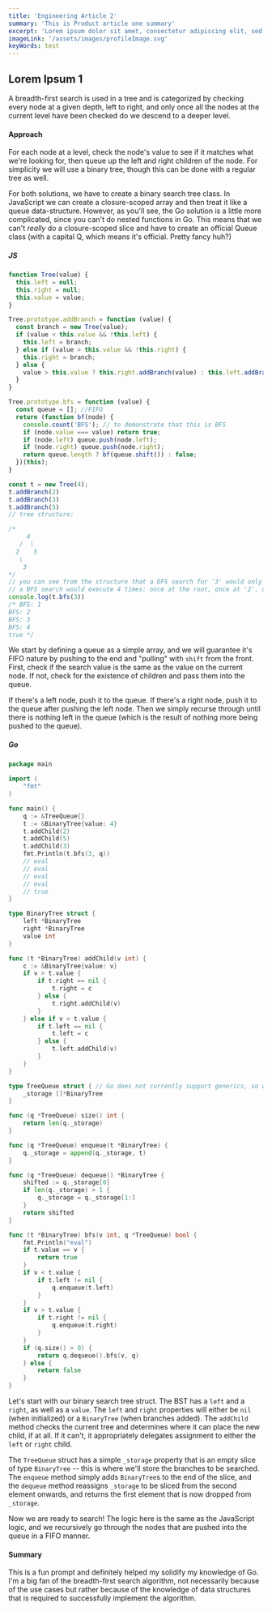 ```yaml
---
title: 'Engineering Article 2'
summary: 'This is Product article one summary'
excerpt: 'Lorem ipsum dolor sit amet, consectetur adipiscing elit, sed do eiusmod tempor incididunt ut labore et dolore magna aliqua. Praesent elementum facilisis leo vel fringilla est ullamcorper eget. At imperdiet dui accumsan sit amet nulla facilities morbi tempus.'
imageLink: '/assets/images/profileImage.svg'
keyWords: test
---
```

## Lorem Ipsum 1
A breadth-first search is used in a tree and is categorized by checking every node at a given depth, left to right, and only once all the nodes at the current level have been checked do we descend to a deeper level.

<!-- end -->

#### Approach

For each node at a level, check the node's value to see if it matches what we're looking for, then queue up the left and right children of the node. For simplicity we will use a binary tree, though this can be done with a regular tree as well.

For both solutions, we have to create a binary search tree class. In JavaScript we can create a closure-scoped array and then treat it like a queue data-structure. However, as you'll see, the Go solution is a little more complicated, since you can't do nested functions in Go. This means that we can't *really* do a closure-scoped slice and have to create an official Queue class (with a capital Q, which means it's official. Pretty fancy huh?)

##### JS

```js
function Tree(value) {
  this.left = null;
  this.right = null;
  this.value = value;
}

Tree.prototype.addBranch = function (value) {
  const branch = new Tree(value);
  if (value < this.value && !this.left) {
    this.left = branch;
  } else if (value > this.value && !this.right) {
    this.right = branch;
  } else {
    value > this.value ? this.right.addBranch(value) : this.left.addBranch(value);
  }
}

Tree.prototype.bfs = function (value) {
  const queue = []; //FIFO
  return (function bf(node) {
    console.count('BFS'); // to demonstrate that this is BFS
    if (node.value === value) return true;
    if (node.left) queue.push(node.left);
    if (node.right) queue.push(node.right);
    return queue.length ? bf(queue.shift()) : false;
  })(this);
}

const t = new Tree(4);
t.addBranch(2)
t.addBranch(3)
t.addBranch(5)
// tree structure:

/*
     4
   /  \
  2    5
   \
    3
*/
// you can see from the structure that a DFS search for '3' would only execute 3 times: once at the root, once at '2', and finally once at '3'
// a BFS search would execute 4 times: once at the root, once at '2', once at '5', and finally once at '3'
console.log(t.bfs(3))
/* BFS: 1
BFS: 2
BFS: 3
BFS: 4
true */
```

We start by defining a queue as a simple array, and we will guarantee it's FIFO nature by pushing to the end and "pulling" with `shift` from the front. First, check if the search value is the same as the value on the current node. If not, check for the existence of children and pass them into the queue.

If there's a left node, push it to the queue. If there's a right node, push it to the queue after pushing the left node. Then we simply recurse through until there is nothing left in the queue (which is the result of nothing more being pushed to the queue).

##### Go

```go
package main

import (
	"fmt"
)

func main() {
	q := &TreeQueue{}
	t := &BinaryTree{value: 4}
	t.addChild(2)
	t.addChild(5)
	t.addChild(3)
	fmt.Println(t.bfs(3, q))
	// eval
	// eval
	// eval
	// eval
	// true
}

type BinaryTree struct {
	left *BinaryTree
	right *BinaryTree
	value int
}

func (t *BinaryTree) addChild(v int) {
	c := &BinaryTree{value: v}
	if v > t.value {
		if t.right == nil {
			t.right = c
		} else {
			t.right.addChild(v)
		}
	} else if v < t.value {
		if t.left == nil {
			t.left = c
		} else {
			t.left.addChild(v)
		}
	}
}

type TreeQueue struct { // Go does not currently support generics, so we have to make a TreeQueue
	_storage []*BinaryTree
}

func (q *TreeQueue) size() int {
	return len(q._storage)
}

func (q *TreeQueue) enqueue(t *BinaryTree) {
	q._storage = append(q._storage, t)
}

func (q *TreeQueue) dequeue() *BinaryTree {
	shifted := q._storage[0]
	if len(q._storage) > 1 {
		q._storage = q._storage[1:]
	}
	return shifted
}

func (t *BinaryTree) bfs(v int, q *TreeQueue) bool {
	fmt.Println("eval")
	if t.value == v {
		return true
	}
	if v < t.value {
		if t.left != nil {
			q.enqueue(t.left)
		}
	}
	if v > t.value {
		if t.right != nil {
			q.enqueue(t.right)
		}
	}
	if (q.size() > 0) {
		return q.dequeue().bfs(v, q)
	} else {
		return false
	}
}
```

Let's start with our binary search tree struct. The BST has a `left` and a `right`, as well as a `value`. The `left` and `right` properties will either be `nil` (when initialized) or a `BinaryTree` (when branches added). The `addChild` method checks the current tree and determines where it can place the new child, if at all. If it can't, it appropriately delegates assignment to either the `left` or `right` child.

The `TreeQueue` struct has a simple `_storage` property that is an empty slice of type `BinaryTree` -- this is where we'll store the branches to be searched. The `enqueue` method simply adds `BinaryTree`s to the end of the slice, and the `dequeue` method reassigns `_storage` to be sliced from the second element onwards, and returns the first element that is now dropped from `_storage`.

Now we are ready to search! The logic here is the same as the JavaScript logic, and we recursively go through the nodes that are pushed into the queue in a FIFO manner.

#### Summary

This is a fun prompt and definitely helped my solidify my knowledge of Go. I'm a big fan of the breadth-first search algorithm, not necessarily because of the use cases but rather because of the knowledge of data structures that is required to successfully implement the algorithm.